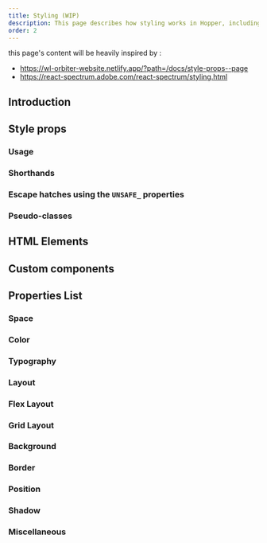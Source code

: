 ```yaml
---
title: Styling (WIP)
description: This page describes how styling works in Hopper, including how to customize spacing, sizing, and positioning, and how to create your own custom components using Spectrum styles.
order: 2
---
```


this page's content will be heavily inspired by :
-  https://wl-orbiter-website.netlify.app/?path=/docs/style-props--page
-  https://react-spectrum.adobe.com/react-spectrum/styling.html

## Introduction

## Style props

### Usage

### Shorthands

### Escape hatches using the `UNSAFE_` properties

### Pseudo-classes

## HTML Elements

## Custom components

## Properties List

### Space

### Color

### Typography

### Layout

### Flex Layout

### Grid Layout

### Background

### Border

### Position

### Shadow

### Miscellaneous
